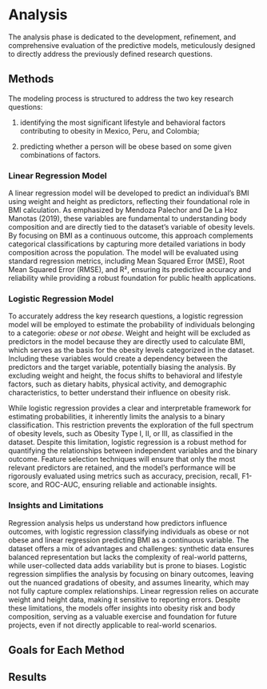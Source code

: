 # Analysis

The analysis phase is dedicated to the development, refinement, and comprehensive evaluation of the predictive models, meticulously designed to directly address the previously defined research questions.

## Methods

The modeling process is structured to address the two key research questions:

1.  identifying the most significant lifestyle and behavioral factors contributing to obesity in Mexico, Peru, and Colombia;

2.  predicting whether a person will be obese based on some given combinations of factors.

### Linear Regression Model

A linear regression model will be developed to predict an individual’s BMI using weight and height as predictors, reflecting their foundational role in BMI calculation. As emphasized by Mendoza Palechor and De La Hoz Manotas (2019), these variables are fundamental to understanding body composition and are directly tied to the dataset's variable of obesity levels. By focusing on BMI as a continuous outcome, this approach complements categorical classifications by capturing more detailed variations in body composition across the population. The model will be evaluated using standard regression metrics, including Mean Squared Error (MSE), Root Mean Squared Error (RMSE), and R², ensuring its predictive accuracy and reliability while providing a robust foundation for public health applications.

### Logistic Regression Model

To accurately address the key research questions, a logistic regression model will be employed to estimate the probability of individuals belonging to a categorie: *obese* or *not obese*. Weight and height will be excluded as predictors in the model because they are directly used to calculate BMI, which serves as the basis for the obesity levels categorized in the dataset. Including these variables would create a dependency between the predictors and the target variable, potentially biasing the analysis. By excluding weight and height, the focus shifts to behavioral and lifestyle factors, such as dietary habits, physical activity, and demographic characteristics, to better understand their influence on obesity risk.

While logistic regression provides a clear and interpretable framework for estimating probabilities, it inherently limits the analysis to a binary classification. This restriction prevents the exploration of the full spectrum of obesity levels, such as Obesity Type I, II, or III, as classified in the dataset. Despite this limitation, logistic regression is a robust method for quantifying the relationships between independent variables and the binary outcome. Feature selection techniques will ensure that only the most relevant predictors are retained, and the model's performance will be rigorously evaluated using metrics such as accuracy, precision, recall, F1-score, and ROC-AUC, ensuring reliable and actionable insights.

### Insights and Limitations

Regression analysis helps us understand how predictors influence outcomes, with logistic regression classifying individuals as obese or not obese and linear regression predicting BMI as a continuous variable. The dataset offers a mix of advantages and challenges: synthetic data ensures balanced representation but lacks the complexity of real-world patterns, while user-collected data adds variability but is prone to biases. Logistic regression simplifies the analysis by focusing on binary outcomes, leaving out the nuanced gradations of obesity, and assumes linearity, which may not fully capture complex relationships. Linear regression relies on accurate weight and height data, making it sensitive to reporting errors. Despite these limitations, the models offer insights into obesity risk and body composition, serving as a valuable exercise and foundation for future projects, even if not directly applicable to real-world scenarios.

## Goals for Each Method

## Results
